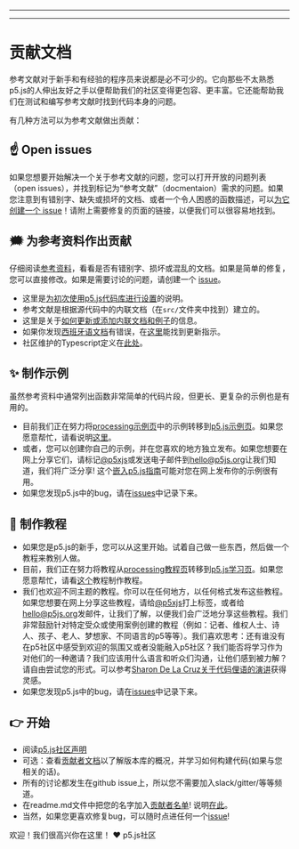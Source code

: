 
---

---
# 贡献文档

参考文献对于新手和有经验的程序员来说都是必不可少的。它向那些不太熟悉p5.js的人伸出友好之手以便帮助我们的社区变得更包容、更丰富。它还能帮助我们在测试和编写参考文献时找到代码本身的问题。

有几种方法可以为参考文献做出贡献：

## ☝️ Open issues
如果您想要开始解决一个关于参考文献的问题，您可以打开开放的问题列表（open issues），并找到标记为“参考文献”（docmentaion）需求的问题。如果您注意到有错别字、缺失或损坏的文档、或者一个令人困惑的函数描述，可以[为它创建一个 issue](https://github.com/processing/p5.js/issues)！请附上需要修复的页面的链接，以便我们可以很容易地找到。

## 🗯 为参考资料作出贡献
仔细阅读[参考资料](http://p5js.org/reference/)，看看是否有错别字、损坏或混乱的文档。如果是简单的修复，您可以直接修改。如果是需要讨论的问题，请创建一个 [issue](https://github.com/processing/p5.js/issues/new)。
* 这里是[为初次使用p5.js代码库进行设置](./README/)的说明。
* 参考文献是根据源代码中的内联文档（在`src/`文件夹中找到）建立的。
* 这里是关于[如何更新或添加内联文档和例子](./inline_documentation/)的信息。
* 如果你发现[西班牙语文档](http://p5js.org/es)有错误，在[这里](https://github.com/processing/p5.js-website#internationalization-i18n-and-structure)能找到更新指示。
* 社区维护的Typescript定义在[此处](https://github.com/p5-types/p5.ts)。

## ✨ 制作示例
虽然参考资料中通常列出函数非常简单的代码片段，但更长、更复杂的示例也是有用的。
* 目前我们正在努力将[processing示例页](https://processing.org/examples/)中的示例转移到[p5.js示例页](http://p5js.org/examples)。如果您愿意帮忙，请看说明[这里](https://github.com/processing/p5.js-website/blob/main/contributor_docs/Adding_examples/)。
* 或者，您可以创建你自己的示例，并在您喜欢的地方独立发布。如果您想要在网上分享它们，请标记[@p5xjs](https://twitter.com/p5xjs)或发送电子邮件到[hello@p5js.org](mailto:hello@p5js.org)让我们知道，我们将广泛分享! 这个[嵌入p5.js指南](https://github.com/processing/p5.js/wiki/Embedding-p5.js)可能对您在网上发布你的示例很有用。
* 如果您发现p5.js中的bug，请在[issues](https://github.com/processing/p5.js/issues)中记录下来。

## 👯 制作教程
* 如果您是p5.js的新手，您可以从这里开始。试着自己做一些东西，然后做一个教程来教别人做。
* 目前，我们正在努力将教程从[processing教程页](https://processing.org/tutorials)转移到[p5.js学习页](http://p5js.org/learn)。如果您愿意帮忙，请看[这个](https://p5js.org/learn/tutorial-guide.html)教程制作教程。
* 我们也欢迎不同主题的教程。你可以在任何地方，以任何格式发布这些教程。如果您想要在网上分享这些教程，请给[@p5xjs](https://twitter.com/p5xjs)打上标签，或者给[hello@p5js.org](mailto:hello@p5js.org)发邮件，让我们了解，以便我们会广泛地分享这些教程。我们非常鼓励针对特定受众或使用案例创建的教程（例如：记者、维权人士、诗人、孩子、老人、梦想家、不同语言的p5等等）。我们喜欢思考：还有谁没有在p5社区中感受到欢迎的氛围又或者没能融入p5社区？我们能否将学习作为对他们的一种邀请？我们应该用什么语言和听众们沟通，让他们感到被力解？请自由尝试您的形式。可以参考[Sharon De La Cruz关于代码俚语的演讲](https://www.youtube.com/watch?v=CFT6w9NKfCs)获得灵感。
* 如果您发现p5.js中的bug，请在[issues](https://github.com/processing/p5.js/issues)中记录下来。

## 👉 开始
* 阅读[p5.js社区声明](http://p5js.org/community/)
* 可选：查看[贡献者文档](./README/)以了解版本库的概况，并学习如何构建代码(如果与您相关的话)。
* 所有的讨论都发生在github issue上，所以您不需要加入slack/gitter/等等频道。
* 在readme.md文件中把您的名字加入[贡献者名单](https://github.com/processing/p5.js#contributors)! 说明[在此](https://github.com/processing/p5.js/issues/2309)。
* 当然，如果您更喜欢修复bug，可以随时点进任何一个[issue](https://github.com/processing/p5.js/issues)!

欢迎！我们很高兴你在这里！
❤️ p5.js社区

  